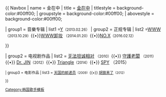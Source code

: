 {{ Navbox
| name  = 金在中
| title = [[金在中]]
| titlestyle = background-color:#00ff00;
| groupstyle = background-color:#00ff00;
| abovestyle = background-color:#00ff00;

| group1 = 音樂专辑
| list1  ={{Navbox subgroup
| groupstyle = background-color:#00ff00;
| group1 = 迷你专辑
| list1  =  [[I (金在中迷你专辑)|I]] <small>（2013.01.17）</small>{{•}}[[Y (金在中专辑)|Y]]<small>（2013.02.26）</small>
| group2 = 正规专辑
| list2  =[[WWW (金在中专辑)|WWW]] <small>（2013.10.29）</small>{{•}}[[WWW卸妆]] <small>（2014.01.20）</small>{{•}}[[NO.X]]<small>（2016.02.12）</small>

}}

| group2 = 电视剧作品
| list2  = [[无法坦诚相对]] <small>（2010）</small>{{•}}  [[守護老闆]] <small>（2011）</small>{{•}} [[Dr. JIN]]<small>（2012）</small>{{•}} [[Triangle (電視劇)|Triangle]]<small>（2014）</small>{{•}}  [[SPY]] （2015）<small>

| group3 = 电影作品
| list3  = [[天国的邮递员]]<small>（2009）</small>{{•}} [[胡狼来了]]<small>（2012）</small>

}}
<noinclude>
[[Category:韩国歌手模板]]
</noinclude>